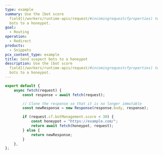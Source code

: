 ```yaml
---
type: example
summary: Use the [bot score
  field](/workers/runtime-apis/request/#incomingrequestcfproperties) to send
  bots to a honeypot.
goal:
  - Routing
operation:
  - Redirect
products:
  - Snippets
pcx_content_type: example
title: Send suspect bots to a honeypot
description: Use the [bot score
  field](/workers/runtime-apis/request/#incomingrequestcfproperties) to send
  bots to a honeypot.
---
```


```js
export default {
	async fetch(request) {
		const response = await fetch(request);

		// Clone the response so that it is no longer immutable
		const newResponse = new Response(response.body, response);

		if (request.cf.botManagement.score < 30) {
			const honeypot = "https://example.com/";
			return await fetch(honeypot, request);
		} else {
			return newResponse;
		}
	},
};
```
